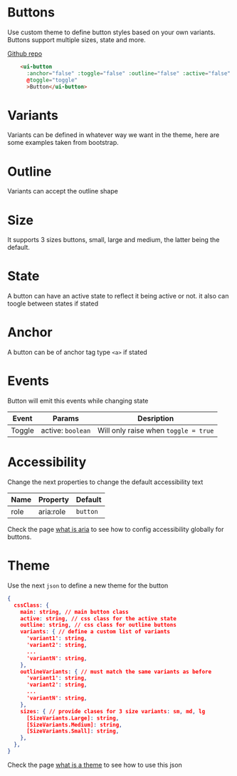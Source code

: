 
# Buttons
Use custom theme to define button styles based on your own variants. Buttons support multiple sizes, state and more.

[Github repo](https://github.com/unicoderns/ui/tree/master/packages/button)

```html
    <ui-button
      :anchor="false" :toggle="false" :outline="false" :active="false" :variant="'primary'" :size="'sm'"
      @toggle="toggle"
      >Button</ui-button>
```

# Variants
Variants can be defined in whatever way we want in the theme, here are some examples taken from bootstrap.

<Canvas>
  <Story id="ui-bootstrap-button--primary" />
  <Story id="ui-bootstrap-button--secondary" />
  <Story id="ui-bootstrap-button--success" />
  <Story id="ui-bootstrap-button--danger" />
  <Story id="ui-bootstrap-button--warning" />
  <Story id="ui-bootstrap-button--info" />
  <Story id="ui-bootstrap-button--light" />
  <Story id="ui-bootstrap-button--dark" />
</Canvas>

# Outline
Variants can accept the outline shape

<Canvas>
  <Story id="ui-bootstrap-button--outline-primary" />
  <Story id="ui-bootstrap-button--outline-secondary" />
  <Story id="ui-bootstrap-button--outline-success" />
  <Story id="ui-bootstrap-button--outline-danger" />
  <Story id="ui-bootstrap-button--outline-warning" />
  <Story id="ui-bootstrap-button--outline-info" />
  <Story id="ui-bootstrap-button--outline-light" />
  <Story id="ui-bootstrap-button--outline-dark" />
</Canvas>

# Size
It supports 3 sizes buttons, small, large and medium, the latter being the default.

<Canvas>
  <Story id="ui-bootstrap-button--small" />
  <Story id="ui-bootstrap-button--medium" />
  <Story id="ui-bootstrap-button--large" />
</Canvas>

# State
A button can have an active state to reflect it being active or not. it also can toogle between states if stated

<Canvas>
  <Story id="ui-bootstrap-button--active" />
  <Story id="ui-bootstrap-button--toggle" />
</Canvas>

# Anchor
A button can be of anchor tag type `<a>` if stated

<Canvas>
  <Story id="ui-bootstrap-button--anchor" />
</Canvas>

# Events
Button will emit this events while changing state

| Event | Params | Desription |
| ---- | ---- | ----------- |
| Toggle | active: `boolean` | Will only raise when `toggle = true` |

# Accessibility
Change the next properties to change the default accessibility text

| Name | Property | Default |
| ---- | ---- | ----------- |
| role | aria:role | `button` |

Check the page [what is aria](/docs/docs-aria--page#what-is-aria-config) to see how to config accessibility globally for buttons.

# Theme
Use the next `json` to define a new theme for the button

```json
{
  cssClass: {
    main: string, // main button class
    active: string, // css class for the active state
    outline: string, // css class for outline buttons
    variants: { // define a custom list of variants
      'variant1': string,
      'variant2': string,
      ...
      'variantN': string,
    },
    outlineVariants: { // must match the same variants as before
      'variant1': string,
      'variant2': string,
      ...
      'variantN': string,
    },
    sizes: { // provide clases for 3 size variants: sm, md, lg
      [SizeVariants.Large]: string,
      [SizeVariants.Medium]: string,
      [SizeVariants.Small]: string,
    },
  },
}
```

Check the page [what is a theme](/docs/docs-theming--page#what-is-a-theme) to see how to use this json